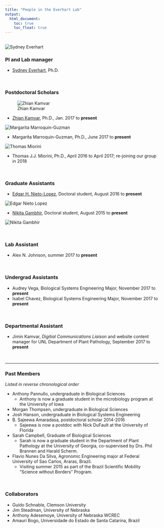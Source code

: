 ```yaml
---
title: "People in the Everhart Lab"
output:
  html_document:
    toc: true
    toc_float: true
---
```


<br>
![](images/SydneyEverhart.JPG "Sydney Everhart"){.custom_circle .grow}

### PI and Lab manager

- <a href="sydney-everhart.html"> Sydney Everhart</a>, Ph.D.

<br>


### Postdoctoral Scholars


![Zhian Kamvar](images/ZhianKamvar2017.jpg "Zhian Kamvar"){.custom_circle .grow fig.cap="Zhian"}

- <a href="https://zkamvar.github.io/"> Zhian Kamvar</a>, Ph.D., Jan. 2017 to **present**

![](images/MargaritaMarroquin-Guzman_2017.jpeg "Margarita Marroquin-Guzman"){.custom_circle .grow}

- Margarita Marroquin-Guzman, Ph.D., June 2017 to **present**

![](images/ThomasMiorini_InoculatingFlowers.JPG "Thomas Miorini"){.custom_circle .grow}

- Thomas J.J. Miorini, Ph.D., April 2016 to April 2017; re-joining our group in 2018 

<br>

### Graduate Assistants
- <a href="https://www.researchgate.net/profile/Edgar_Nieto_Lopez2"> Edgar H. Nieto-Lopez</a>, Doctoral student, August 2016 to **present**

![](images/EdgarNieto2017.jpg "Edgar Nieto Lopez"){.custom_circle .grow}

- <a href="https://plantpathology.unl.edu/nikita-gambhir"> Nikita Gambhir</a>, Doctoral student, August 2015 to **present**

![](images/NikitaGambhir2016.JPG "Nikita Gambhir"){.custom_circle .grow}

<br>

### Lab Assistant
- Alex N. Johnson, summer 2017 to **present**

<br>

### Undergrad Assistants
- Audrey Vega, Biological Systems Engineering Major, November 2017 to **present**
- Isabel Chavez, Biological Systems Engineering Major, November 2017 to **present**

<br>

### Departmental Assistant
- Jimin Kamvar, *Digitial Communications Liaison* and website content manager for UNL Department of Plant Pathology, September 2017 to **present**

<br>

---

### Past Members 
*Listed in reverse chronological order*

- Anthony Pannullo, undergraduate in Biological Sciences
    - Anthony is now a graduate student in the microbiology program at the University of Iowa
- Morgan Thompsen, undergraduate in Biological Sciences
- Josh Hanson, undergraduate in Biological Systems Engineering
- B. Sajeewa Amaradasa, postdoctoral scholar 2014-2016
    - Sajeewa is now a postdoc with Nick DuFault at the University of Florida
- Sarah Campbell, Graduate of Biological Sciences
    - Sarah is now a graduate student in the Department of Plant Pathology at the University of Georgia, co-supervised by Drs. Phil Brannen and Harald Scherm.
- Flavio Nunes Da Silva, Agronomic Engineering major at Federal University of Sao Carlos, Araras, Brazil. 
    - Visiting summer 2015 as part of the Brazil Scientific Mobility "Science without Borders" Program.

<br>

### Collaborators
- Guido Schnable, Clemson University
- Jim Steadman, University of Nebraska
- Anthony Adesemoye, University of Nebraska WCREC
- Amauri Bogo, Universidade do Estado de Santa Catarina, Brazil